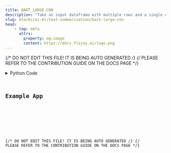 ```yaml
---
title: BART_LARGE_CNN
description: "Take an input dataframe with multiple rows and a single column, then produce a dataframe with a single \"summary_text\" column."
slug: blocks/ai-ml/text-summarization/bart-large-cnn
head:
    - tag: meta
      attrs:
        property: og:image
        content: https://docs.flojoy.ai/logo.png
---
```


{/* DO NOT EDIT THIS FILE! IT IS BEING AUTO GENERATED */}
{/* PLEASE REFER TO THE CONTRIBUTION GUIDE ON THE DOCS PAGE */}


<DownloadStudioBanner />
<PythonDocsDisplay docstring={block_data["docstring"]} />
<details>
<summary>Python Code</summary>



<Code code={pythonCode} lang="py" wrap theme="dracula" />

[Find this Flojoy Block on GitHub](https://github.com/flojoy-ai/blocks/blob/main/blocks/AI_ML/TEXT_SUMMARIZATION/BART_LARGE_CNN/BART_LARGE_CNN.py)

</details>

## Example App


<GetHelpWidget />


<AppDisplay app={app} blockName="BART_LARGE_CNN" client:visible />


<Example />

{/* DO NOT EDIT THIS FILE! IT IS BEING AUTO GENERATED */}
{/* PLEASE REFER TO THE CONTRIBUTION GUIDE ON THE DOCS PAGE */}
